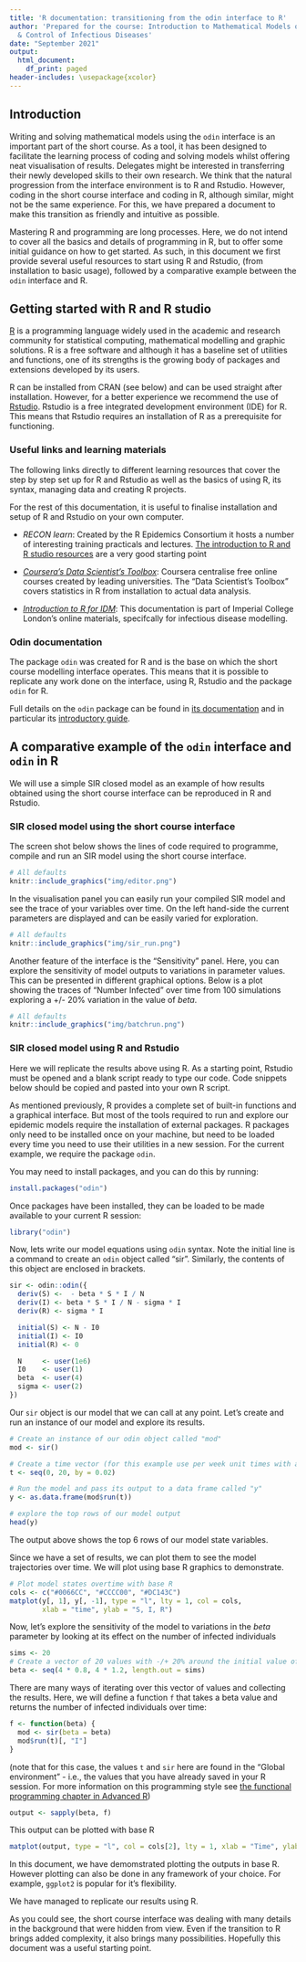 ```yaml
---
title: 'R documentation: transitioning from the odin interface to R'
author: 'Prepared for the course: Introduction to Mathematical Models of the Epidemiology
  & Control of Infectious Diseases'
date: "September 2021"
output:
  html_document:
    df_print: paged
header-includes: \usepackage{xcolor}
---
```


## Introduction

Writing and solving mathematical models using the `odin` interface is an important part of the short course. As a tool, it has been designed to facilitate the learning process of coding and solving models whilst offering neat visualisation of results. Delegates might be interested in transferring their newly developed skills to their own research. We think that the natural progression from the interface environment is to R and Rstudio. However, coding in the short course interface and coding in R, although similar, might not be the same experience. For this, we have prepared a document to make this transition as friendly and intuitive as possible.

Mastering R and programming are long processes. Here, we do not intend to cover all the basics and details of programming in R, but to offer some initial guidance on how to get started. As such, in this document we first provide several useful resources to start using R and Rstudio, (from installation to basic usage), followed by a comparative example between the `odin` interface and R.

## Getting started with R and R studio

[R](https://www.r-project.org) is a programming language widely used in the academic and research community for statistical computing, mathematical modelling and graphic solutions. R is a free software and although it has a baseline set of utilities and functions, one of its strengths is the growing body of packages and extensions developed by its users.

R can be installed from CRAN (see below) and can be used straight after installation. However, for a better experience we recommend the use of [Rstudio](https://rstudio.com). Rstudio is a free integrated development environment (IDE) for R. This means that Rstudio requires an installation of R as a prerequisite for functioning.

### Useful links and learning materials

The following links directly to different learning resources that cover the step by step set up for R and Rstudio as well as the basics of using R, its syntax, managing data and creating R projects.

For the rest of this documentation, it is useful to finalise installation and setup of R and Rstudio on your own computer.


- *RECON learn*: Created by the R Epidemics Consortium it hosts a number of interesting training practicals and lectures. [The introduction to R and R studio resources](https://www.reconlearn.org/post/practical-intror.html) are a very good starting point

- *[Coursera's Data Scientist's Toolbox](https://www.coursera.org/learn/data-scientists-tools)*: Coursera centralise free online courses created by leading universities. The "Data Scientist's Toolbox" covers statistics in R from installation to actual data analysis.


- *[Introduction to R for IDM](https://mrc-ide.github.io/R-for-IDM-Intro/)*: This documentation is part of Imperial College London's online materials, specifcally for infectious disease modelling.


### Odin documentation

The package `odin` was created for R and is the base on which the short course modelling interface operates. This means that it is possible to replicate any work done on the interface, using R, Rstudio and the package `odin` for R.

Full details on the `odin` package can be found in [its documentation](https://mrc-ide.github.io/odin) and in particular its [introductory guide](https://mrc-ide.github.io/odin/articles/odin.html).


## A comparative example of the `odin` interface and `odin` in R

We will use a simple SIR closed model as an example of how results obtained using the short course interface can be reproduced in R and Rstudio.

### SIR closed model using the short course interface


The screen shot below shows the lines of code required to programme, compile and run an SIR model using the short course interface.


```r
# All defaults
knitr::include_graphics("img/editor.png")
```


In the visualisation panel you can easily run your compiled SIR model and see the trace of your variables over time. On the left hand-side the current parameters are displayed and can be easily varied for exploration.

```r
# All defaults
knitr::include_graphics("img/sir_run.png")
```


Another feature of the interface is the "Sensitivity" panel. Here, you can explore the sensitivity of model outputs to variations in parameter values. This can be presented in different graphical options. Below is a plot showing the traces of "Number Infected" over time from 100 simulations exploring a +/- 20% variation in the value of *beta*.


```r
# All defaults
knitr::include_graphics("img/batchrun.png")
```

### SIR closed model using R and Rstudio


Here we will replicate the results above using R. As a starting point, Rstudio must be opened and a blank script ready to type our code. Code snippets below should be copied and pasted into your own R script.

As mentioned previously, R provides a complete set of built-in functions and a graphical interface. But most of the tools required to run and explore our epidemic models require the installation of external packages. R packages only need to be installed once on your machine, but need to be loaded every time you need to use their utilities in a new session. For the current example, we require the package `odin`.

You may need to install packages, and you can do this by running:

```r
install.packages("odin")
```

Once packages have been installed, they can be loaded to be made available to your current R session:

```r
library("odin")
```

Now, lets write our model equations using `odin` syntax. Note the initial line is a command to create an `odin` object called "sir". Similarly, the contents of this object are enclosed in brackets.


```r
sir <- odin::odin({
  deriv(S) <-  - beta * S * I / N
  deriv(I) <- beta * S * I / N - sigma * I
  deriv(R) <- sigma * I

  initial(S) <- N - I0
  initial(I) <- I0
  initial(R) <- 0

  N     <- user(1e6)
  I0    <- user(1)
  beta  <- user(4)
  sigma <- user(2)
})
```

Our `sir` object is our model that we can call at any point. Let's create and run an instance of our model and explore its results.


```r
# Create an instance of our odin object called "mod"
mod <- sir()

# Create a time vector (for this example use per week unit times with a total of 20 weeks)
t <- seq(0, 20, by = 0.02)

# Run the model and pass its output to a data frame called "y"
y <- as.data.frame(mod$run(t))

# explore the top rows of our model output
head(y)
```

The output above shows the top 6 rows of our model state variables.

Since we have a set of results, we can plot them to see the model trajectories over time. We will plot using base R graphics to demonstrate.

```r
# Plot model states overtime with base R
cols <- c("#0066CC", "#CCCC00", "#DC143C")
matplot(y[, 1], y[, -1], type = "l", lty = 1, col = cols,
        xlab = "time", ylab = "S, I, R")
```


Now, let's explore the sensitivity of the model to variations in the *beta* parameter by looking at its effect on the number of infected individuals

```r
sims <- 20
# Create a vector of 20 values with -/+ 20% around the initial value of beta
beta <- seq(4 * 0.8, 4 * 1.2, length.out = sims)
```

There are many ways of iterating over this vector of values and collecting the results.  Here, we will define a function `f` that takes a beta value and returns the number of infected individuals over time:

```r
f <- function(beta) {
  mod <- sir(beta = beta)
  mod$run(t)[, "I"]
}
```

(note that for this case, the values `t` and `sir` here are found in the "Global environment" - i.e., the values that you have already saved in your R session. For more information on this programming style see [the functional programming chapter in Advanced R](http://adv-r.had.co.nz/Functional-programming.html))

```r
output <- sapply(beta, f)
```

This output can be plotted with base R

```r
matplot(output, type = "l", col = cols[2], lty = 1, xlab = "Time", ylab = "I")
```

In this document, we have demomstrated plotting the outputs in base R. However plotting can also be done in any framework of your choice. For example, `ggplot2` is popular for it's flexibility.

We have managed to replicate our results using R.

As you could see, the short course interface was dealing with many details in the background that were hidden from view. Even if the transition to R brings added complexity, it also brings many possibilities.  Hopefully this document was a useful starting point.
